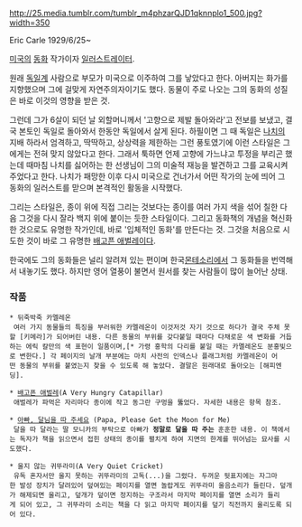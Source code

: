 http://25.media.tumblr.com/tumblr_m4phzarQJD1qknnplo1_500.jpg?width=350

Eric Carle
1929/6/25~

[[미국]]의 [[동화]] 작가이자 [[일러스트레이터]].

원래 [[독일]]계 사람으로 부모가 미국으로 이주하여 그를 낳았다고 한다. 아버지는 화가를 지향했으며 그에 걸맞게 자연주의자이기도 했다. 동물이 주로 나오는 그의 동화의 성질은 바로 이것의 영향을 받은 것.

그런데 그가 6살이 되던 날 외할머니께서 '고향으로 제발 돌아와라'고 전보를 보냈고, 결국 본토인 독일로 돌아와서 한동안 독일에서 살게 된다. 하필이면 그 때 독일은 [[나치]]의 지배 하라서 엄격하고, 딱딱하고, 상상력을 제한하는 그런 풍토였기에 이런 스타일은 그에게는 전혀 맞지 않았다고 한다. 그래서 툭하면 언제 고향에 가느냐고 투정을 부리곤 했는데 때마침 나치를 싫어하는 한 선생님이 그의 미술적 재능을 발견하고 그를 교육시켜 주었다고 한다. 나치가 패망한 이후 다시 미국으로 건너가서 어떤 작가의 눈에 띄어 그 동화의 일러스트를 맏으며 본격적인 활동을 시작했다.

그리는 스타일은, 종이 위에 직접 그리는 것보다는 종이를 여러 가지 색을 섞어 칠한 다음 그것을 다시 잘라 백지 위에 붙이는 듯한 스타일이다. 그리고 동화책의 개념을 혁신화한 것으로도 유명한 작가인데, 바로 '입체적인 동화'를 만든다는 것. 그것을 처음으로 시도한 것이 바로 그 유명한 [[배고픈 애벌레]]이다.

한국에도 그의 동화들은 널리 알려져 있는 편이며 한국[[몬테소리]]에서 그 동화들을 번역해서 내놓기도 했다. 하지만 영어 열풍이 불면서 원서를 찾는 사람들이 많이 늘어난 상태.

=== 작품 ===
 * 뒤죽박죽 카멜레온
  여러 가지 동물들의 특징을 부러워한 카멜레온이 이것저것 자기 것으로 하다가 결국 주체 못할 [키메라]가 되어버린 내용. 다른 동물의 부위를 갖다붙일 때마다 다채로운 색 변화를 거듭하는 에릭 칼만의 색 표현이 일품이며,[* 가령 홍학의 다리를 붙일 때는 카멜레온도 분홍빛으로 변한다.] 각 페이지의 날개 부분에는 마치 사전의 인덱스나 플래그처럼 카멜레온이 어떤 동물의 부위를 붙였는지 찾을 수 있도록 해 놓았다. 결말은 원래대로 돌아오는 [해피엔딩].

 * [[배고픈 애벌레]](A Very Hungry Catapillar)
  애벌레가 파먹은 자리마다 종이에 작고 동그란 구멍을 뚫었다. 자세한 내용은 항목 참조.

 * [[아빠, 달님을 따 주세요]] (Papa, Please Get the Moon for Me)
  달을 따 달라는 딸 모니카의 부탁으로 아빠가 '''정말로 달을 따 주는''' 훈훈한 내용. 이 책에서는 독자가 책을 읽으면서 접힌 상태의 종이를 펼치게 하여 지면의 한계를 뛰어넘는 묘사를 시도했다.

 * 울지 않는 귀뚜라미(A Very Quiet Cricket)
  유독 혼자서만 울지 못하는 귀뚜라미의 고독(...)을 그렸다. 두꺼운 뒷표지에는 자그마한 발성 장치가 달려있어 덮여있는 페이지를 열면 놀랍게도 귀뚜라미 울음소리가 들린다. 덮개가 해제되면 울리고, 덮개가 덮이면 정지하는 구조라서 마지막 페이지를 열면 소리가 들리게 되어 있고, 그 귀뚜라미 소리는 책을 다 읽고 마지막 페이지를 덮기 직전까지 울리도록 되어 있다.
